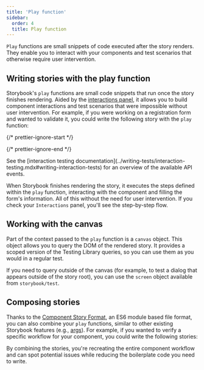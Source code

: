 ```yaml
---
title: 'Play function'
sidebar:
  order: 4
  title: Play function
---
```


`Play` functions are small snippets of code executed after the story renders. They enable you to interact with your components and test scenarios that otherwise require user intervention.

## Writing stories with the play function

Storybook's `play` functions are small code snippets that run once the story finishes rendering. Aided by the [interactions panel](../writing-tests/interaction-testing.mdx#debugging-interaction-tests), it allows you to build component interactions and test scenarios that were impossible without user intervention. For example, if you were working on a registration form and wanted to validate it, you could write the following story with the `play` function:

{/* prettier-ignore-start */}

<CodeSnippets path="play-function.md" />

{/* prettier-ignore-end */}

<Callout variant="info" icon="💡">
  See the [interaction testing documentation](../writing-tests/interaction-testing.mdx#writing-interaction-tests) for an overview of the available API events.
</Callout>

When Storybook finishes rendering the story, it executes the steps defined within the `play` function, interacting with the component and filling the form's information. All of this without the need for user intervention. If you check your `Interactions` panel, you'll see the step-by-step flow.

## Working with the canvas

Part of the context passed to the `play` function is a `canvas` object. This object allows you to query the DOM of the rendered story. It provides a scoped version of the Testing Library queries, so you can use them as you would in a regular test.

<CodeSnippets path="play-function-with-canvas.md" />

If you need to query outside of the canvas (for example, to test a dialog that appears outside of the story root), you can use the `screen` object available from `storybook/test`.

<CodeSnippets path="play-function-with-screen.md" />

## Composing stories

Thanks to the [Component Story Format](../api/csf.mdx), an ES6 module based file format, you can also combine your `play` functions, similar to other existing Storybook features (e.g., [args](./args.mdx)). For example, if you wanted to verify a specific workflow for your component, you could write the following stories:

<CodeSnippets path="play-function-composition.md" />

By combining the stories, you're recreating the entire component workflow and can spot potential issues while reducing the boilerplate code you need to write.
